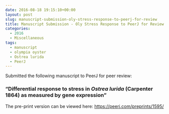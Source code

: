 ```yaml
---
date: 2016-08-18 19:15:10+00:00
layout: post
slug: manuscript-submission-oly-stress-response-to-peerj-for-review
title: Manuscript Submission - Oly Stress Response to PeerJ for Review
categories:
  - 2016
  - Miscellaneous
tags:
  - manuscript
  - olympia oyster
  - Ostrea lurida
  - PeerJ
---
```


Submitted the following manuscript to PeerJ for peer review:





### "Differential response to stress in _Ostrea lurida _(Carpenter 1864) as measured by gene expression"





The pre-print version can be viewed here: [https://peerj.com/preprints/1595/](https://peerj.com/preprints/1595/)
